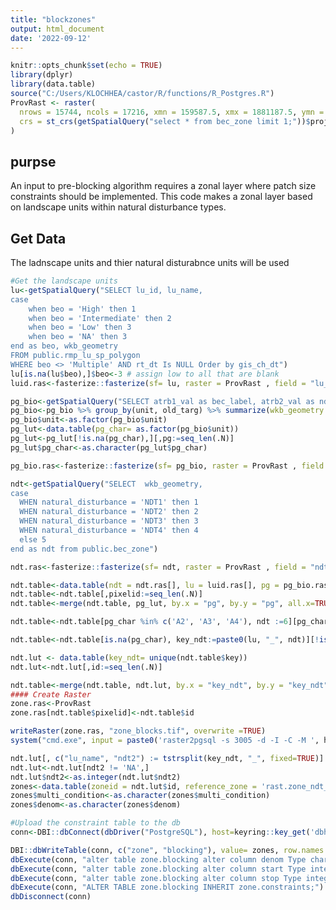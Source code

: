 ```yaml
---
title: "blockzones"
output: html_document
date: '2022-09-12'
---
```


```r
knitr::opts_chunk$set(echo = TRUE)
library(dplyr)
library(data.table)
source("C:/Users/KLOCHHEA/castor/R/functions/R_Postgres.R")
ProvRast <- raster(
  nrows = 15744, ncols = 17216, xmn = 159587.5, xmx = 1881187.5, ymn = 173787.5, ymx = 1748187.5, 
  crs = st_crs(getSpatialQuery("select * from bec_zone limit 1;"))$proj4string, resolution = c(100, 100), vals = 0
)
```

## purpse
An input to pre-blocking algorithm requires a zonal layer where patch size constraints should be implemented. This code makes a zonal layer based on landscape units within natural disturbance types.

## Get Data
The ladnscape units and thier natural disturabnce units will be used
```r

#Get the landscape units
lu<-getSpatialQuery("SELECT lu_id, lu_name,
case 
	when beo = 'High' then 1 
	when beo = 'Intermediate' then 2
	when beo = 'Low' then 3
	when beo = 'NA' then 3
end as beo, wkb_geometry 
FROM public.rmp_lu_sp_polygon 
WHERE beo <> 'Multiple' AND rt_dt Is NULL Order by gis_ch_dt")
lu[is.na(lu$beo),]$beo<-3 # assign low to all that are blank
luid.ras<-fasterize::fasterize(sf= lu, raster = ProvRast , field = "lu_id")

pg_bio<-getSpatialQuery("SELECT atrb1_val as bec_label, atrb2_val as ndu, atrb5_val as unit, atrb3_val as district,  atrb7_val as old_targ, wkb_geometry FROM rmp_lg_pl_polygon where slrp_name = 'Prince George Timber Supply Area (TSA) Legal Order - Landscape Biodiversity Objective Order - Extent'")
pg_bio<-pg_bio %>% group_by(unit, old_targ) %>% summarize(wkb_geometry = st_union(wkb_geometry))
pg_bio$unit<-as.factor(pg_bio$unit)
pg_lut<-data.table(pg_char= as.factor(pg_bio$unit))
pg_lut<-pg_lut[!is.na(pg_char),][,pg:=seq_len(.N)]
pg_lut$pg_char<-as.character(pg_lut$pg_char)

pg_bio.ras<-fasterize::fasterize(sf= pg_bio, raster = ProvRast , field = "unit")

ndt<-getSpatialQuery("SELECT  wkb_geometry,
case
  WHEN natural_disturbance = 'NDT1' then 1
  WHEN natural_disturbance = 'NDT2' then 2
  WHEN natural_disturbance = 'NDT3' then 3
  WHEN natural_disturbance = 'NDT4' then 4
  else 5
end as ndt from public.bec_zone")

ndt.ras<-fasterize::fasterize(sf= ndt, raster = ProvRast , field = "ndt")

ndt.table<-data.table(ndt = ndt.ras[], lu = luid.ras[], pg = pg_bio.ras[])
ndt.table<-ndt.table[,pixelid:=seq_len(.N)]
ndt.table<-merge(ndt.table, pg_lut, by.x = "pg", by.y = "pg", all.x=TRUE)

ndt.table<-ndt.table[pg_char %in% c('A2', 'A3', 'A4'), ndt :=6][pg_char %in% c('A5', 'A6', 'D1', 'E1'), ndt :=7][pg_char %in% c('A7', 'A8', 'A9', 'A10', 'A11', 'A12', 'A13', 'D2', 'D3', 'D4', 'D5','D6', 'D7', 'E2', 'E3', 'E4', 'E5'), ndt :=8][pg_char %in% c('A1', 'E6', 'E7', 'E8'), ndt :=9][pg_char %in% c('E9', 'E10', 'E11'), ndt :=10][pg_char %in% c('E12', 'E13', 'E14', 'E15', 'E16', 'E17'), ndt :=11][pg_char %in% c('A14', 'A15', 'A16', 'A17'), ndt :=12][pg_char %in% c('A18', 'A19', 'A20', 'A21'), ndt :=13][pg_char %in% c('A22', 'A23', 'A24', 'A25'), ndt :=14]

ndt.table<-ndt.table[is.na(pg_char), key_ndt:=paste0(lu, "_", ndt)][!is.na(pg_char), key_ndt:=paste0(pg_char, "_", ndt)]

ndt.lut <- data.table(key_ndt= unique(ndt.table$key))
ndt.lut<-ndt.lut[,id:=seq_len(.N)]

ndt.table<-merge(ndt.table, ndt.lut, by.x = "key_ndt", by.y = "key_ndt", all.x=TRUE)
#### Create Raster
zone.ras<-ProvRast
zone.ras[ndt.table$pixelid]<-ndt.table$id

writeRaster(zone.ras, "zone_blocks.tif", overwrite =TRUE)
system("cmd.exe", input = paste0('raster2pgsql -s 3005 -d -I -C -M ', here::here(), '/R/params/zone_blocks.tif -t 100x100 rast.zone_ndt_blocks |  psql postgres://', keyring::key_get('dbuser', keyring = 'postgreSQL'), ':', keyring::key_get('dbpass', keyring = 'postgreSQL'), '@', keyring::key_get('dbhost', keyring = 'postgreSQL'), ':5432/clus'), show.output.on.console = FALSE, invisible = FALSE)

ndt.lut[, c("lu_name", "ndt2") := tstrsplit(key_ndt, "_", fixed=TRUE)]
ndt.lut<-ndt.lut[ndt2 != 'NA',]
ndt.lut$ndt2<-as.integer(ndt.lut$ndt2)
zones<-data.table(zoneid = ndt.lut$id, reference_zone = 'rast.zone_ndt_blocks', ndt =ndt.lut$ndt2, variable= '', threshold = 0.0, type = '', percentage = 0.0, multi_condition = NA, denom =NA, start = 0, stop = 250, label = 'blocking_zones')
zones$multi_condition<-as.character(zones$multi_condition)
zones$denom<-as.character(zones$denom)

#Upload the constraint table to the db
conn<-DBI::dbConnect(dbDriver("PostgreSQL"), host=keyring::key_get('dbhost', keyring = 'postgreSQL'), dbname = keyring::key_get('dbname', keyring = 'postgreSQL'), port='5432' ,user=keyring::key_get('dbuser', keyring = 'postgreSQL') ,password= keyring::key_get('dbpass', keyring = 'postgreSQL'))

DBI::dbWriteTable(conn, c("zone", "blocking"), value= zones, row.names = FALSE, overwrite = TRUE) 
dbExecute(conn, "alter table zone.blocking alter column denom Type character varying;")
dbExecute(conn, "alter table zone.blocking alter column start Type integer;")
dbExecute(conn, "alter table zone.blocking alter column stop Type integer;")
dbExecute(conn, "ALTER TABLE zone.blocking INHERIT zone.constraints;")
dbDisconnect(conn)
```

